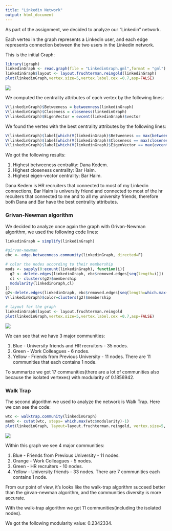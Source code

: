 ---
title: "Linkedin Network"
output: html_document
---


As part of the assignment, we decided to analyze our "Linkedin" network.

Each vertex in the graph represents a Linkedin user, and each edge represents connection between the two users in the Linkedin network.

This is the initial Graph:

```{r eval=FALSE}
library(igraph)
linkedinGraph <- read.graph(file = "LinkedinGraph.gml",format = "gml")
linkedinGraph$layout <- layout.fruchterman.reingold(linkedinGraph) 
plot(linkedinGraph,vertex.size=5,vertex.label.cex =0.7,asp=FALSE)
```

![](initial.png)

We computed the centrality attributes of each vertex by the following lines:

```{r eval=FALSE}
V(linkedinGraph)$Betweeness = betweenness(linkedinGraph)
V(linkedinGraph)$Closeness = closeness(linkedinGraph)
V(linkedinGraph)$EigenVector = evcent(linkedinGraph)$vector
```

We found the vertex with the best centrality attributes by the following lines:
```{r eval=FALSE}
V(linkedinGraph)$label[which(V(linkedinGraph)$Betweeness == max(betweenness(linkedinGraph)))]
V(linkedinGraph)$label[which(V(linkedinGraph)$Closeness == max(closeness(linkedinGraph)))]
V(linkedinGraph)$label[which(V(linkedinGraph)$EigenVector == max(evcent(linkedinGraph)$vector))]
```

We got the following results: 

1. Highest betweeness centrality: Dana Kedem.
2. Highest closeness centrality: Bar Haim.
3. Highest eigen-vector centrality: Bar Haim.

Dana Kedem is HR recruiters that  connected to most of my Linkedin connections, Bar Haim is university friend and connected to most of the hr recuiters that connected to me and to all my university friends, therefore both Dana and Bar have the best centrality attributes.

### Grivan-Newman algorithm

We decided to analyze once again the graph with Grivan-Newman algorithm, we used the following code lines:

```{r eval=FALSE}
linkedinGraph = simplify(linkedinGraph)

#girvan-newman
ebc <- edge.betweenness.community(linkedinGraph, directed=F)

# color the nodes according to their membership
mods <- sapply(0:ecount(linkedinGraph), function(i){
  g2 <- delete.edges(linkedinGraph, ebc$removed.edges[seq(length=i)])
  cl <- clusters(g2)$membership
  modularity(linkedinGraph,cl)
})
g2<-delete.edges(linkedinGraph, ebc$removed.edges[seq(length=which.max(mods)-1)])
V(linkedinGraph)$color=clusters(g2)$membership

# layout for the graph
linkedinGraph$layout <- layout.fruchterman.reingold
plot(linkedinGraph,vertex.size=5,vertex.label.cex =0.7,asp=FALSE)
```

![](girvan-newman.png)

We can see that we have 3 major communities:

1. Blue - University friends and HR recruiters - 35 nodes.
2. Green - Work Colleagues - 6 nodes.
3. Yellow - Friends from Previous University - 11 nodes.
There are 11 communities that each contains 1 node.

To summarize we got 17 communities(there are a lot of communities also because the isolated vertexes) with modularity of 0.1856942.

### Walk Trap

The second algorithm we used to analyze the network is Walk Trap.
Here we can see the code:
```{r eval=FALSE}
wtc <- walktrap.community(linkedinGraph)
memb <- cutat(wtc, steps= which.max(wtc$modularity)-1)
plot(linkedinGraph, layout=layout.fruchterman.reingold, vertex.size=5, vertex.color=memb, asp=FALSE)
```
![](walk-trap.png)

Within this graph we see 4 major communities:

1. Blue - Friends from Previous University - 11 nodes.
2. Orange - Work Colleagues - 5 nodes.
3. Green - HR recruiters - 10 nodes.
4. Yellow - University friends - 33 nodes.
There are 7 communities each contains 1 node.

From our point of view, it's looks like the walk-trap algorithm succeed better than the girvan-newman algorithm, and the communities  diversity is more accurate.

With the walk-trap algorithm we got 11 communities(including the isolated nodes).

We got the following modularity value: 0.2342334.
